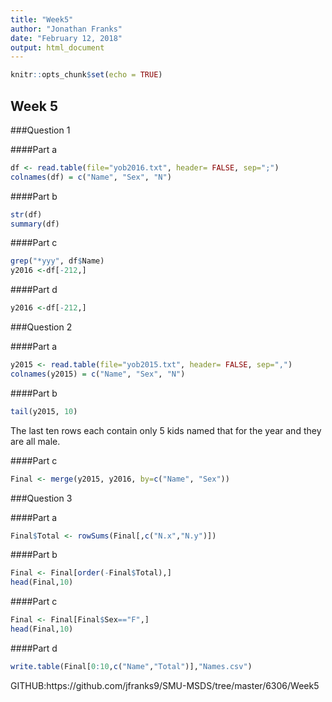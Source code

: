```yaml
---
title: "Week5"
author: "Jonathan Franks"
date: "February 12, 2018"
output: html_document
---
```


```r
knitr::opts_chunk$set(echo = TRUE)
```

## Week 5


###Question 1

####Part a
```r
df <- read.table(file="yob2016.txt", header= FALSE, sep=";")
colnames(df) = c("Name", "Sex", "N")
```

####Part b
```r
str(df)
summary(df)
```

####Part c
```r
grep("*yyy", df$Name)
y2016 <-df[-212,]
```

####Part d
```r
y2016 <-df[-212,]
```

###Question 2

####Part a
```r
y2015 <- read.table(file="yob2015.txt", header= FALSE, sep=",")
colnames(y2015) = c("Name", "Sex", "N")
```

####Part b
```r
tail(y2015, 10)
```
The last ten rows each contain only 5 kids named that for the year and they are all male.

####Part c
```r
Final <- merge(y2015, y2016, by=c("Name", "Sex"))
```


###Question 3

####Part a
```r
Final$Total <- rowSums(Final[,c("N.x","N.y")])
```
####Part b
```r
Final <- Final[order(-Final$Total),]
head(Final,10)
```
####Part c
```r
Final <- Final[Final$Sex=="F",]
head(Final,10)
```
####Part d
```r
write.table(Final[0:10,c("Name","Total")],"Names.csv")
```


GITHUB:https://github.com/jfranks9/SMU-MSDS/tree/master/6306/Week5
